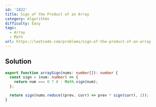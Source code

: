 ```yaml
---
id: '1822'
title: Sign of the Product of an Array
category: Algorithms
difficulty: Easy
tags:
  - Array
  - Math
url: https://leetcode.com/problems/sign-of-the-product-of-an-array
---
```


## Solution

```typescript showLineNumbers
export function arraySign(nums: number[]): number {
  const sign = (num: number) => {
    return num === 0 ? 0 : Math.sign(num);
  };

  return sign(nums.reduce((prev, curr) => prev * sign(curr), 1));
}
```
